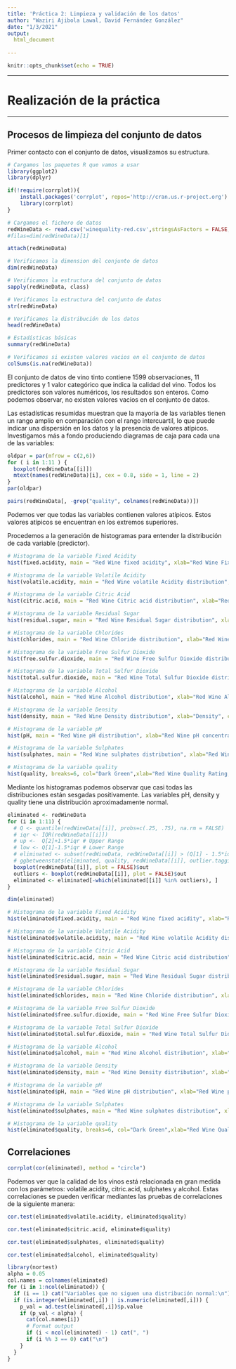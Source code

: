 ```yaml
---
title: 'Práctica 2: Limpieza y validación de los datos'
author: "Waziri Ajibola Lawal, David Fernández González"
date: "1/3/2021"
output:
  html_document
    
---
```


```r
knitr::opts_chunk$set(echo = TRUE)
```

******
# Realización de la práctica
******

## Procesos de limpieza del conjunto de datos

Primer contacto con el conjunto de datos, visualizamos su estructura.  

```r
# Cargamos los paquetes R que vamos a usar
library(ggplot2)
library(dplyr)

if(!require(corrplot)){
    install.packages('corrplot', repos='http://cran.us.r-project.org')
    library(corrplot)
}

# Cargamos el fichero de datos
redWineData <- read.csv('winequality-red.csv',stringsAsFactors = FALSE, header = TRUE)
#filas=dim(redWineData)[1]

attach(redWineData)

# Verificamos la dimension del conjunto de datos
dim(redWineData)

# Verificamos la estructura del conjunto de datos
sapply(redWineData, class)

# Verificamos la estructura del conjunto de datos
str(redWineData)

# Verificamos la distribución de los datos  
head(redWineData)
```

```r
# Estadísticas básicas
summary(redWineData)
```

```r
# Verificamos si existen valores vacios en el conjunto de datos
colSums(is.na(redWineData))
```

El conjunto de datos de vino tinto contiene 1599 observaciones, 11 predictores y 1 valor categórico que indica la calidad del vino. Todos los predictores son valores numéricos, los resultados son enteros. Como podemos observar, no existen valores vacios en el conjunto de datos.


Las estadísticas resumidas muestran que la mayoría de las variables tienen un rango amplio en comparación con el rango intercuartil, lo que puede indicar una dispersión en los datos y la presencia de valores atípicos. Investigamos más a fondo produciendo diagramas de caja para cada una de las variables:



```r
oldpar = par(mfrow = c(2,6))
for ( i in 1:11 ) {
  boxplot(redWineData[[i]])
  mtext(names(redWineData)[i], cex = 0.8, side = 1, line = 2)
}
par(oldpar)
```

```r
pairs(redWineData[, -grep("quality", colnames(redWineData))])
```

Podemos ver que todas las variables contienen valores atípicos. Estos valores atípicos se encuentran en los extremos superiores.

Procedemos a la generación de histogramas para entender la distribución de cada variable (predictor).

```r
# Histograma de la variable Fixed Acidity
hist(fixed.acidity, main = "Red Wine fixed acidity", xlab="Red Wine Fixed Acidity concentration", col="Blue")

# Histograma de la variable Volatile Acidity
hist(volatile.acidity, main = "Red Wine volatile Acidity distribution", xlab="Red Wine Volatile Acidity concentration", col="Orange")

# Histograma de la variable Citric Acid
hist(citric.acid, main = "Red Wine Citric acid distribution", xlab="Red Wine Citric Acid concentration", col="Yellow")

# Histograma de la variable Residual Sugar
hist(residual.sugar, main = "Red Wine Residual Sugar distribution", xlab="Red Wine Residual Sugar concentration", col="Green")

# Histograma de la variable Chlorides
hist(chlorides, main = "Red Wine Chloride distribution", xlab="Red Wine Chloride concentration", col="Cyan")

# Histograma de la variable Free Sulfur Dioxide
hist(free.sulfur.dioxide, main = "Red Wine Free Sulfur Dioxide distribution", xlab="Red Wine Free Sulfur Dioxide concentration", col="Violet")

# Histograma de la variable Total Sulfur Dioxide
hist(total.sulfur.dioxide, main = "Red Wine Total Sulfur Dioxide distribution", xlab="Red Wine Total Sulfur Dioxide concentration", col="Magenta")

# Histograma de la variable Alcohol
hist(alcohol, main = "Red Wine Alcohol distribution", xlab="Red Wine Alcohol concentration", col="Grey")

# Histograma de la variable Density
hist(density, main = "Red Wine Density distribution", xlab="Density", col="Red")

# Histograma de la variable pH
hist(pH, main = "Red Wine pH distribution", xlab="Red Wine pH concentration",col="Brown")

# Histograma de la variable Sulphates
hist(sulphates, main = "Red Wine sulphates distribution", xlab="Red Wine sulphates concentration", col="Dark Blue")

# Histograma de la variable quality
hist(quality, breaks=6, col="Dark Green",xlab="Red Wine Quality Rating, low=1 high=7", main="Red Wine Quality  distribution")
```

Mediante los histogramas podemos observar que casi todas las distribuciones están sesgadas positivamente. Las variables pH, density y quality tiene una distribución aproximadamente normal.

```r
eliminated <- redWineData
for (i in 1:11) {
  # Q <- quantile(redWineData[[i]], probs=c(.25, .75), na.rm = FALSE)
  # iqr <- IQR(redWineData[[i]])
  # up <-  Q[2]+1.5*iqr # Upper Range
  # low <- Q[1]-1.5*iqr # Lower Range
  # eliminated <- subset(redWineData, redWineData[[i]] > (Q[1] - 1.5*iqr) & redWineData[[i]] < (Q[2]+1.5*iqr))
  # ggbetweenstats(eliminated, quality, redWineData[[i]], outlier.tagging = TRUE)
  boxplot(redWineData[[i]], plot = FALSE)$out
  outliers <- boxplot(redWineData[[i]], plot = FALSE)$out
  eliminated <- eliminated[-which(eliminated[[i]] %in% outliers), ]
}

dim(eliminated)
```

```r
# Histograma de la variable Fixed Acidity
hist(eliminated$fixed.acidity, main = "Red Wine fixed acidity", xlab="Red Wine Fixed Acidity concentration", col="Blue")

# Histograma de la variable Volatile Acidity
hist(eliminated$volatile.acidity, main = "Red Wine volatile Acidity distribution", xlab="Red Wine Volatile Acidity concentration", col="Orange")

# Histograma de la variable Citric Acid
hist(eliminated$citric.acid, main = "Red Wine Citric acid distribution", xlab="Red Wine Citric Acid concentration", col="Yellow")

# Histograma de la variable Residual Sugar
hist(eliminated$residual.sugar, main = "Red Wine Residual Sugar distribution", xlab="Red Wine Residual Sugar concentration", col="Green")

# Histograma de la variable Chlorides
hist(eliminated$chlorides, main = "Red Wine Chloride distribution", xlab="Red Wine Chloride concentration", col="Cyan")

# Histograma de la variable Free Sulfur Dioxide
hist(eliminated$free.sulfur.dioxide, main = "Red Wine Free Sulfur Dioxide distribution", xlab="Red Wine Free Sulfur Dioxide concentration", col="Violet")

# Histograma de la variable Total Sulfur Dioxide
hist(eliminated$total.sulfur.dioxide, main = "Red Wine Total Sulfur Dioxide distribution", xlab="Red Wine Total Sulfur Dioxide concentration", col="Magenta")

# Histograma de la variable Alcohol
hist(eliminated$alcohol, main = "Red Wine Alcohol distribution", xlab="Red Wine Alcohol concentration", col="Grey")

# Histograma de la variable Density
hist(eliminated$density, main = "Red Wine Density distribution", xlab="Density", col="Red")

# Histograma de la variable pH
hist(eliminated$pH, main = "Red Wine pH distribution", xlab="Red Wine pH concentration",col="Brown")

# Histograma de la variable Sulphates
hist(eliminated$sulphates, main = "Red Wine sulphates distribution", xlab="Red Wine sulphates concentration", col="Dark Blue")

# Histograma de la variable quality
hist(eliminated$quality, breaks=6, col="Dark Green",xlab="Red Wine Quality Rating, low=1 high=7", main="Red Wine Quality  distribution")
```

## Correlaciones

```r
corrplot(cor(eliminated), method = "circle")
```

Podemos ver que la calidad de los vinos está relacionada en gran medida con los parámetros: volatile.acidity, citric.acid, sulphates y alcohol. Estas correlaciones se pueden verificar mediantes las pruebas de correlaciones de la siguiente manera:

```r
cor.test(eliminated$volatile.acidity, eliminated$quality)

cor.test(eliminated$citric.acid, eliminated$quality)

cor.test(eliminated$sulphates, eliminated$quality)

cor.test(eliminated$alcohol, eliminated$quality)
```
```r
library(nortest)
alpha = 0.05
col.names = colnames(eliminated)
for (i in 1:ncol(eliminated)) {
  if (i == 1) cat("Variables que no siguen una distribución normal:\n")
  if (is.integer(eliminated[,i]) | is.numeric(eliminated[,i])) {
    p_val = ad.test(eliminated[,i])$p.value
    if (p_val < alpha) {
      cat(col.names[i])
      # Format output
      if (i < ncol(eliminated) - 1) cat(", ")
      if (i %% 3 == 0) cat("\n")
    }
  }
}
```


